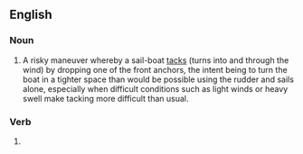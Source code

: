 ==English==

===Noun===
{{en-noun}}

# {{lb|en|nautical}} A risky maneuver whereby a sail-boat [[tacks]] (turns into and through the wind) by dropping one of the front anchors, the intent being to turn the boat in a tighter space than would be possible using the rudder and sails alone, especially when difficult conditions such as light winds or heavy swell make tacking more difficult than usual.

===Verb===
{{head|en|verb form}}

# {{present participle of|clubhaul|lang=en|nocat=1}}